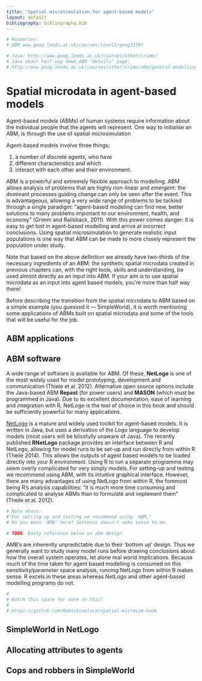 ```yaml
---
title: "Spatial microsimulation for agent-based models"
layout: default
bibliography: bibliography.bib
---
```


```r
# Resources:
# ABM www.geog.leeds.ac.uk/courses/level3/geog3150/

# Java: http://www.geog.leeds.ac.uk/courses/other/crime/
# Java about half way down ABM "details" page:
# http://www.geog.leeds.ac.uk/courses/other/crime/abm/general-modelling/index.html
```

# Spatial microdata in agent-based models {#ABM}

Agent-based models (ABMs) of human systems require information about the 
individual people that the agents will represent.
One way to initialise an ABM, is through the use of spatial microsimulation

Agent-based models involve three things:

1. a number of discrete agents, who have
2. different characteristics and which
3. interact with each other and their environment.

ABM is a powerful and extremely flexible approach to modelling.
ABM allows analysis of problems that are highly non-linear and *emergent*:
the dominant processes guiding change can only be seen after the event.
This is
advantageous, allowing a very wide range of problems to be tackled through
a single paradigm: "agent-based modeling can find new, better solutions to many
problems important to our environment, health, and economy" (Grimm and
Railsback, 2011). With this power comes danger: it is easy to get lost in
agent-based modelling and arrive at incorrect conclusions. Using spatial
microsimulation to generate realistic input populations is one way that
ABM can be made to more closely represent the population under study.

Note that based on the above definition we
already have two-thirds of the necessary ingredients
of an ABM: the synthetic spatial microdata created in previous chapters can,
with the right tools, skills and understanding, be used almsot directly as an
input into ABM. If your aim is to use spatial microdata as an input into
agent based models, you're more than half way there!

Before describing the transition from the
spatial microdata to ABM based on a simple example (you guessed it --- SimpleWorld),
it is worth mentioning some applications of ABMs built on spatial microdata
and some of the tools that will be useful for the job.

## ABM applications



## ABM software

A wide range of software is available for ABM. Of these, **NetLogo**
is one of the most
widely used for model prototyping, development and communication 
(Thiele et al. 2012). Alternative open source options include
the Java-based ABM **Repast** (for power users) and **MASON** (which must
be programmed in Java). Due to its excellent documentation, ease of learning
and integration with R, NetLogo is the tool of choice in this book and should
be sufficiently powerful for many applications.

[NetLogo](https://ccl.northwestern.edu/netlogo/) is a
mature and widely used toolkit for agent-based models. It is written in
Java, but uses a derivation of the Logo language to develop models 
(most users will be blissfully unaware of Java).
The recently published **RNetLogo** package provides an interface between
R and NetLogo, allowing for model runs to be set-up and run directly from within R
(Theile 2014). 
This allows the outputs of agent based models to be loaded directly into
your R environment. Using R to run a separate programme may seem overly complicated
for very simply models. For setting-up and testing we recommend using 
ABM, with its intuitive graphical interface. However, there are many advantages
of using NetLogo from within R, the foremost being R's analysis capabilities:
"it is much more time consuming and complicated to analyse ABMs than to
formulate and implement them" (Theile et al. 2012).

```r
# Note above:
#"For setting-up and testing we recommend using  ABM,"
# Do you mean 'AMB' here? Sentence doesn't make sense to me.
```

```r
# TODO: Batty reference below on abm design
```

AMB's are inherently unpredictable due to their 'bottom up' design.
Thus we generally want to study many model runs before drawing conclusions
about how the overall system operates, let alone real world implications.
Because much of the
time taken for agent based modelling is consumed on this sensitivity/parameter space
analysis, running NetLogo
from within R makes sense. R excels in these areas whereas NetLogo
and other agent-based modelling programs do not.

```r

# 
# Watch this space for more on this!
# 
# https://github.com/Robinlovelace/spatial-microsim-book
```

## SimpleWorld in NetLogo

## Allocating attributes to agents

## Cops and robbers in SimpleWorld
